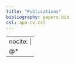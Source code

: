 ```yaml
---
title: "Publications"
bibliography: papers.bib
csl: apa-cv.csl
---
```


---
nocite: |
  @*
---

::: {#refs}
:::
